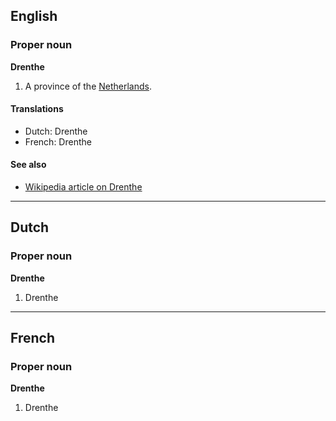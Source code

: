 ==English==
===Proper noun===
'''Drenthe'''

#A province of the [[Netherlands]].

====Translations====
*Dutch: Drenthe
*French: Drenthe

====See also====
*[[en:Drenthe|Wikipedia article on Drenthe]]

----
==Dutch==
===Proper noun===
'''Drenthe'''

#Drenthe

----
==French==
===Proper noun===
'''Drenthe'''

#Drenthe